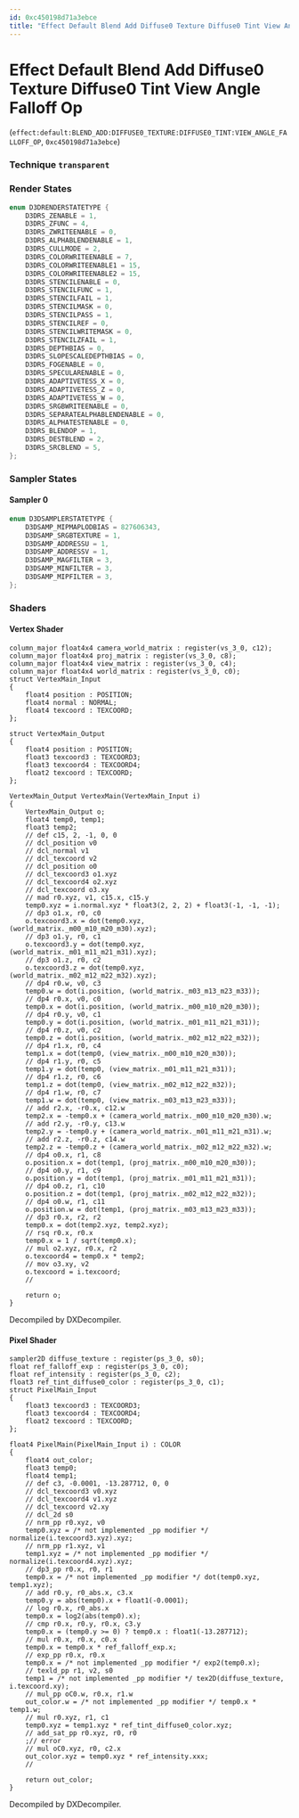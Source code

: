 ```yaml
---
id: 0xc450198d71a3ebce
title: "Effect Default Blend Add Diffuse0 Texture Diffuse0 Tint View Angle Falloff Op"
---
```


# Effect Default Blend Add Diffuse0 Texture Diffuse0 Tint View Angle Falloff Op
(`effect:default:BLEND_ADD:DIFFUSE0_TEXTURE:DIFFUSE0_TINT:VIEW_ANGLE_FALLOFF_OP`, `0xc450198d71a3ebce`)

### Technique `transparent`
### Render States
```cpp
enum D3DRENDERSTATETYPE {
	D3DRS_ZENABLE = 1,
	D3DRS_ZFUNC = 4,
	D3DRS_ZWRITEENABLE = 0,
	D3DRS_ALPHABLENDENABLE = 1,
	D3DRS_CULLMODE = 2,
	D3DRS_COLORWRITEENABLE = 7,
	D3DRS_COLORWRITEENABLE1 = 15,
	D3DRS_COLORWRITEENABLE2 = 15,
	D3DRS_STENCILENABLE = 0,
	D3DRS_STENCILFUNC = 1,
	D3DRS_STENCILFAIL = 1,
	D3DRS_STENCILMASK = 0,
	D3DRS_STENCILPASS = 1,
	D3DRS_STENCILREF = 0,
	D3DRS_STENCILWRITEMASK = 0,
	D3DRS_STENCILZFAIL = 1,
	D3DRS_DEPTHBIAS = 0,
	D3DRS_SLOPESCALEDEPTHBIAS = 0,
	D3DRS_FOGENABLE = 0,
	D3DRS_SPECULARENABLE = 0,
	D3DRS_ADAPTIVETESS_X = 0,
	D3DRS_ADAPTIVETESS_Z = 0,
	D3DRS_ADAPTIVETESS_W = 0,
	D3DRS_SRGBWRITEENABLE = 0,
	D3DRS_SEPARATEALPHABLENDENABLE = 0,
	D3DRS_ALPHATESTENABLE = 0,
	D3DRS_BLENDOP = 1,
	D3DRS_DESTBLEND = 2,
	D3DRS_SRCBLEND = 5,
};
```
### Sampler States
#### Sampler 0
```cpp
enum D3DSAMPLERSTATETYPE {
	D3DSAMP_MIPMAPLODBIAS = 827606343,
	D3DSAMP_SRGBTEXTURE = 1,
	D3DSAMP_ADDRESSU = 1,
	D3DSAMP_ADDRESSV = 1,
	D3DSAMP_MAGFILTER = 3,
	D3DSAMP_MINFILTER = 3,
	D3DSAMP_MIPFILTER = 3,
};
```
### Shaders
#### Vertex Shader
```hlsl
column_major float4x4 camera_world_matrix : register(vs_3_0, c12);
column_major float4x4 proj_matrix : register(vs_3_0, c8);
column_major float4x4 view_matrix : register(vs_3_0, c4);
column_major float4x4 world_matrix : register(vs_3_0, c0);
struct VertexMain_Input
{
    float4 position : POSITION;
    float4 normal : NORMAL;
    float4 texcoord : TEXCOORD;
};

struct VertexMain_Output
{
    float4 position : POSITION;
    float3 texcoord3 : TEXCOORD3;
    float3 texcoord4 : TEXCOORD4;
    float2 texcoord : TEXCOORD;
};

VertexMain_Output VertexMain(VertexMain_Input i)
{
    VertexMain_Output o;
    float4 temp0, temp1;
    float3 temp2;
    // def c15, 2, -1, 0, 0
    // dcl_position v0
    // dcl_normal v1
    // dcl_texcoord v2
    // dcl_position o0
    // dcl_texcoord3 o1.xyz
    // dcl_texcoord4 o2.xyz
    // dcl_texcoord o3.xy
    // mad r0.xyz, v1, c15.x, c15.y
    temp0.xyz = i.normal.xyz * float3(2, 2, 2) + float3(-1, -1, -1);
    // dp3 o1.x, r0, c0
    o.texcoord3.x = dot(temp0.xyz, (world_matrix._m00_m10_m20_m30).xyz);
    // dp3 o1.y, r0, c1
    o.texcoord3.y = dot(temp0.xyz, (world_matrix._m01_m11_m21_m31).xyz);
    // dp3 o1.z, r0, c2
    o.texcoord3.z = dot(temp0.xyz, (world_matrix._m02_m12_m22_m32).xyz);
    // dp4 r0.w, v0, c3
    temp0.w = dot(i.position, (world_matrix._m03_m13_m23_m33));
    // dp4 r0.x, v0, c0
    temp0.x = dot(i.position, (world_matrix._m00_m10_m20_m30));
    // dp4 r0.y, v0, c1
    temp0.y = dot(i.position, (world_matrix._m01_m11_m21_m31));
    // dp4 r0.z, v0, c2
    temp0.z = dot(i.position, (world_matrix._m02_m12_m22_m32));
    // dp4 r1.x, r0, c4
    temp1.x = dot(temp0, (view_matrix._m00_m10_m20_m30));
    // dp4 r1.y, r0, c5
    temp1.y = dot(temp0, (view_matrix._m01_m11_m21_m31));
    // dp4 r1.z, r0, c6
    temp1.z = dot(temp0, (view_matrix._m02_m12_m22_m32));
    // dp4 r1.w, r0, c7
    temp1.w = dot(temp0, (view_matrix._m03_m13_m23_m33));
    // add r2.x, -r0.x, c12.w
    temp2.x = -temp0.x + (camera_world_matrix._m00_m10_m20_m30).w;
    // add r2.y, -r0.y, c13.w
    temp2.y = -temp0.y + (camera_world_matrix._m01_m11_m21_m31).w;
    // add r2.z, -r0.z, c14.w
    temp2.z = -temp0.z + (camera_world_matrix._m02_m12_m22_m32).w;
    // dp4 o0.x, r1, c8
    o.position.x = dot(temp1, (proj_matrix._m00_m10_m20_m30));
    // dp4 o0.y, r1, c9
    o.position.y = dot(temp1, (proj_matrix._m01_m11_m21_m31));
    // dp4 o0.z, r1, c10
    o.position.z = dot(temp1, (proj_matrix._m02_m12_m22_m32));
    // dp4 o0.w, r1, c11
    o.position.w = dot(temp1, (proj_matrix._m03_m13_m23_m33));
    // dp3 r0.x, r2, r2
    temp0.x = dot(temp2.xyz, temp2.xyz);
    // rsq r0.x, r0.x
    temp0.x = 1 / sqrt(temp0.x);
    // mul o2.xyz, r0.x, r2
    o.texcoord4 = temp0.x * temp2;
    // mov o3.xy, v2
    o.texcoord = i.texcoord;
    // 

    return o;
}
```
Decompiled by DXDecompiler.
#### Pixel Shader
```hlsl
sampler2D diffuse_texture : register(ps_3_0, s0);
float ref_falloff_exp : register(ps_3_0, c0);
float ref_intensity : register(ps_3_0, c2);
float3 ref_tint_diffuse0_color : register(ps_3_0, c1);
struct PixelMain_Input
{
    float3 texcoord3 : TEXCOORD3;
    float3 texcoord4 : TEXCOORD4;
    float2 texcoord : TEXCOORD;
};

float4 PixelMain(PixelMain_Input i) : COLOR
{
    float4 out_color;
    float3 temp0;
    float4 temp1;
    // def c3, -0.0001, -13.287712, 0, 0
    // dcl_texcoord3 v0.xyz
    // dcl_texcoord4 v1.xyz
    // dcl_texcoord v2.xy
    // dcl_2d s0
    // nrm_pp r0.xyz, v0
    temp0.xyz = /* not implemented _pp modifier */ normalize(i.texcoord3.xyz).xyz;
    // nrm_pp r1.xyz, v1
    temp1.xyz = /* not implemented _pp modifier */ normalize(i.texcoord4.xyz).xyz;
    // dp3_pp r0.x, r0, r1
    temp0.x = /* not implemented _pp modifier */ dot(temp0.xyz, temp1.xyz);
    // add r0.y, r0_abs.x, c3.x
    temp0.y = abs(temp0).x + float1(-0.0001);
    // log r0.x, r0_abs.x
    temp0.x = log2(abs(temp0).x);
    // cmp r0.x, r0.y, r0.x, c3.y
    temp0.x = (temp0.y >= 0) ? temp0.x : float1(-13.287712);
    // mul r0.x, r0.x, c0.x
    temp0.x = temp0.x * ref_falloff_exp.x;
    // exp_pp r0.x, r0.x
    temp0.x = /* not implemented _pp modifier */ exp2(temp0.x);
    // texld_pp r1, v2, s0
    temp1 = /* not implemented _pp modifier */ tex2D(diffuse_texture, i.texcoord.xy);
    // mul_pp oC0.w, r0.x, r1.w
    out_color.w = /* not implemented _pp modifier */ temp0.x * temp1.w;
    // mul r0.xyz, r1, c1
    temp0.xyz = temp1.xyz * ref_tint_diffuse0_color.xyz;
    // add_sat_pp r0.xyz, r0, r0
    ;// error
    // mul oC0.xyz, r0, c2.x
    out_color.xyz = temp0.xyz * ref_intensity.xxx;
    // 

    return out_color;
}
```
Decompiled by DXDecompiler.
